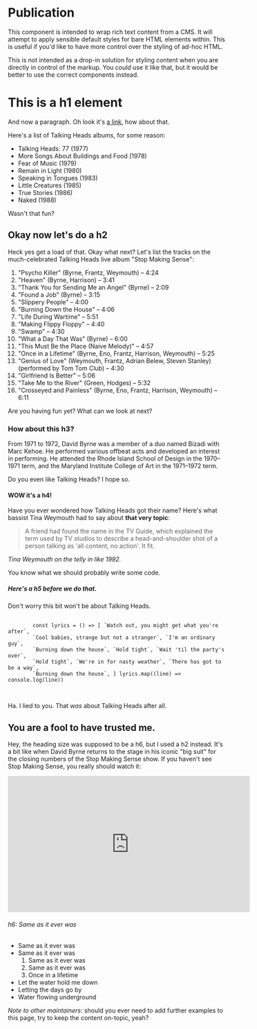 
<Meta title="Components|Raspberry Pi/Publication" />

# Publication

This component is intended to wrap rich text content from a CMS. It will attempt to apply sensible default styles for bare HTML elements within. This is useful if you'd like to have more control over the styling of ad-hoc HTML.

This is not intended as a drop-in solution for styling content when you are directly in control of the markup. You _could_ use it like that, but it would be better to use the correct components instead.

<Story name="Vanilla">
  <div class="sc-rp-publication">
    <h1>This is a h1 element</h1>
    <p>
      And now a paragraph. Oh look it's <a href="#">a link</a>, how about that.
    </p>
    <p>Here's a list of Talking Heads albums, for some reason:</p>
    <ul>
      <li>Talking Heads: 77 (1977)</li>
      <li>More Songs About Buildings and Food (1978)</li>
      <li>Fear of Music (1979)</li>
      <li>Remain in Light (1980)</li>
      <li>Speaking in Tongues (1983)</li>
      <li>Little Creatures (1985)</li>
      <li>True Stories (1986)</li>
      <li>Naked (1988)</li>
    </ul>
    <p>Wasn't that fun?</p>
    <h2>Okay now let's do a h2</h2>
    <p>
      Heck yes get a load of that. Okay what next? Let's list the tracks on the
      much-celebrated Talking Heads live album "Stop Making Sense":
    </p>
    <ol>
      <li>"Psycho Killer" (Byrne, Frantz, Weymouth) – 4:24</li>
      <li>"Heaven" (Byrne, Harrison) – 3:41</li>
      <li>"Thank You for Sending Me an Angel" (Byrne) – 2:09</li>
      <li>"Found a Job" (Byrne) – 3:15</li>
      <li>"Slippery People" – 4:00</li>
      <li>"Burning Down the House" – 4:06</li>
      <li>"Life During Wartime" – 5:51</li>
      <li>"Making Flippy Floppy" – 4:40</li>
      <li>"Swamp" – 4:30</li>
      <li>"What a Day That Was" (Byrne) – 6:00</li>
      <li>"This Must Be the Place (Naive Melody)" – 4:57</li>
      <li>
        "Once in a Lifetime" (Byrne, Eno, Frantz, Harrison, Weymouth) – 5:25
      </li>
      <li>
        "Genius of Love" (Weymouth, Frantz, Adrian Belew, Steven Stanley)
        (performed by Tom Tom Club) – 4:30
      </li>
      <li>"Girlfriend Is Better" – 5:06</li>
      <li>"Take Me to the River" (Green, Hodges) – 5:32</li>
      <li>
        "Crosseyed and Painless" (Byrne, Eno, Frantz, Harrison, Weymouth) – 6:11
      </li>
    </ol>
    <p>Are you having fun yet? What can we look at next?</p>
    <h3>How about this h3?</h3>
    <p>
      From 1971 to 1972, David Byrne was a member of a duo named Bizadi with
      Marc Kehoe. He performed various offbeat acts and developed an interest in
      performing. He attended the Rhode Island School of Design in the 1970–1971
      term, and the Maryland Institute College of Art in the 1971–1972 term.
    </p>
    <p>Do you even like Talking Heads? I hope so.</p>
    <h4>WOW it's a h4!</h4>
    <p>
      Have you ever wondered how Talking Heads got their name? Here's what
      bassist Tina Weymouth had to say about <strong>that very topic</strong>:
    </p>
    <blockquote>
      A friend had found the name in the TV Guide, which explained the term used
      by TV studios to describe a head-and-shoulder shot of a person talking as
      'all content, no action'. It fit.
    </blockquote>
    <cite>Tina Weymouth on the telly in like 1992.</cite>
    <p>You know what we should probably write some code.</p>
    <h5>Here's a h5 before we do that.</h5>
    <p>Don't worry this bit won't be about Talking Heads.</p>
    <pre>
      <code>
        const lyrics = () => [ `Watch out, you might get what you're after`,
        `Cool babies, strange but not a stranger`, `I'm an ordinary guy`,
        `Burning down the house`, `Hold tight`, `Wait 'til the party's over`,
        `Hold tight`, `We're in for nasty weather`, `There has got to be a way`,
        `Burning down the house`, ] lyrics.map((line) => console.log(line))
      </code>
    </pre>
    <p>
      Ha. I lied to you. That <em>was</em> about Talking Heads after all.
    </p>
    <h2>You are a fool to have trusted me.</h2>
    <p>
      Hey, the heading size was supposed to be a h6, but I used a h2 instead.
      It's a bit like when David Byrne returns to the stage in his iconic "big
      suit" for the closing numbers of the Stop Making Sense show. If you
      haven't see Stop Making Sense, you really should watch it:
    </p>
    <iframe
      width="560"
      height="315"
      src="https://www.youtube-nocookie.com/embed/4xL7Ilh1DFI"
      frameborder="0"
      allow="accelerometer; autoplay; encrypted-media; gyroscope; picture-in-picture"
      allowfullscreen
    ></iframe>
    <h6>h6: Same as it ever was</h6>
    <ul>
      <li>Same as it ever was</li>
      <li>
        Same as it ever was
        <ol>
          <li>Same as it ever was</li>
          <li>Same as it ever was</li>
          <li>Once in a lifetime</li>
        </ol>
      </li>
      <li>Let the water hold me down</li>
      <li>Letting the days go by</li>
      <li>Water flowing underground</li>
    </ul>
    <p>
      <em>Note to other maintainers</em>: should you ever need to add further
      examples to this page, try to keep the content on-topic, yeah?
    </p>
  </div>
</Story>
